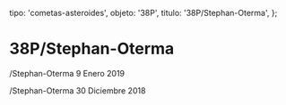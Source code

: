 
  tipo: 'cometas-asteroides',
  objeto: '38P',
  titulo: '38P/Stephan-Oterma',
};

# 38P/Stephan-Oterma

<Imagen
  src="registro/38P_20190109_2_38p_20190109_i88.jpg"
  fecha="20190109"
/>

/Stephan-Oterma 9 Enero 2019

<Imagen
  src="registro/38P_20181230_1_38p_20181230_I88.jpg"
  fecha="20181230"
/>

/Stephan-Oterma 30 Diciembre 2018